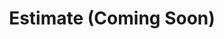 ---
title: Estimate (Coming Soon)
description: Okto is a platform that allows you to integrate web3 functionality into your app without building things from scratch.
full: false
---